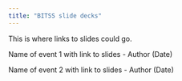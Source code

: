```yaml
---
title: "BITSS slide decks"
---
```


This is where links to slides could go.  

Name of event 1 with link to slides - Author (Date) 

Name of event 2 with link to slides - Author (Date)  
